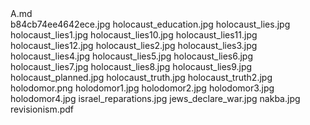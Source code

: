     
<div className="w-full md:max-w-[80rem] float-right italic">
	<MD_A_md />
	A.md
</div>
<PopImage className="sm:float-right clear-right m-auto sm:m-1 sm:ml-4" src={JPG_b84cb74ee4642ece_jpg} alt="b84cb74ee4642ece.jpg">
	b84cb74ee4642ece.jpg
</PopImage>
<PopImage className="sm:float-left clear-left m-auto sm:m-1 sm:mr-4" src={JPG_holocaust_education_jpg} alt="holocaust_education.jpg">
	holocaust_education.jpg
</PopImage>
<PopImage className="sm:float-right clear-right m-auto sm:m-1 sm:ml-4" src={JPG_holocaust_lies_jpg} alt="holocaust_lies.jpg">
	holocaust_lies.jpg
</PopImage>
<PopImage className="sm:float-left clear-left m-auto sm:m-1 sm:mr-4" src={JPG_holocaust_lies1_jpg} alt="holocaust_lies1.jpg">
	holocaust_lies1.jpg
</PopImage>
<PopImage className="sm:float-right clear-right m-auto sm:m-1 sm:ml-4" src={JPG_holocaust_lies10_jpg} alt="holocaust_lies10.jpg">
	holocaust_lies10.jpg
</PopImage>
<PopImage className="sm:float-left clear-left m-auto sm:m-1 sm:mr-4" src={JPG_holocaust_lies11_jpg} alt="holocaust_lies11.jpg">
	holocaust_lies11.jpg
</PopImage>
<PopImage className="sm:float-right clear-right m-auto sm:m-1 sm:ml-4" src={JPG_holocaust_lies12_jpg} alt="holocaust_lies12.jpg">
	holocaust_lies12.jpg
</PopImage>
<PopImage className="sm:float-left clear-left m-auto sm:m-1 sm:mr-4" src={JPG_holocaust_lies2_jpg} alt="holocaust_lies2.jpg">
	holocaust_lies2.jpg
</PopImage>
<PopImage className="sm:float-right clear-right m-auto sm:m-1 sm:ml-4" src={JPG_holocaust_lies3_jpg} alt="holocaust_lies3.jpg">
	holocaust_lies3.jpg
</PopImage>
<PopImage className="sm:float-left clear-left m-auto sm:m-1 sm:mr-4" src={JPG_holocaust_lies4_jpg} alt="holocaust_lies4.jpg">
	holocaust_lies4.jpg
</PopImage>
<PopImage className="sm:float-right clear-right m-auto sm:m-1 sm:ml-4" src={JPG_holocaust_lies5_jpg} alt="holocaust_lies5.jpg">
	holocaust_lies5.jpg
</PopImage>
<PopImage className="sm:float-left clear-left m-auto sm:m-1 sm:mr-4" src={JPG_holocaust_lies6_jpg} alt="holocaust_lies6.jpg">
	holocaust_lies6.jpg
</PopImage>
<PopImage className="sm:float-right clear-right m-auto sm:m-1 sm:ml-4" src={JPG_holocaust_lies7_jpg} alt="holocaust_lies7.jpg">
	holocaust_lies7.jpg
</PopImage>
<PopImage className="sm:float-left clear-left m-auto sm:m-1 sm:mr-4" src={JPG_holocaust_lies8_jpg} alt="holocaust_lies8.jpg">
	holocaust_lies8.jpg
</PopImage>
<PopImage className="sm:float-right clear-right m-auto sm:m-1 sm:ml-4" src={JPG_holocaust_lies9_jpg} alt="holocaust_lies9.jpg">
	holocaust_lies9.jpg
</PopImage>
<PopImage className="sm:float-left clear-left m-auto sm:m-1 sm:mr-4" src={JPG_holocaust_planned_jpg} alt="holocaust_planned.jpg">
	holocaust_planned.jpg
</PopImage>
<PopImage className="sm:float-right clear-right m-auto sm:m-1 sm:ml-4" src={JPG_holocaust_truth_jpg} alt="holocaust_truth.jpg">
	holocaust_truth.jpg
</PopImage>
<PopImage className="sm:float-left clear-left m-auto sm:m-1 sm:mr-4" src={JPG_holocaust_truth2_jpg} alt="holocaust_truth2.jpg">
	holocaust_truth2.jpg
</PopImage>
<PopImage className="sm:float-right clear-right m-auto sm:m-1 sm:ml-4" src={PNG_holodomor_png} alt="holodomor.png">
	holodomor.png
</PopImage>
<PopImage className="sm:float-left clear-left m-auto sm:m-1 sm:mr-4" src={JPG_holodomor1_jpg} alt="holodomor1.jpg">
	holodomor1.jpg
</PopImage>
<PopImage className="sm:float-right clear-right m-auto sm:m-1 sm:ml-4" src={JPG_holodomor2_jpg} alt="holodomor2.jpg">
	holodomor2.jpg
</PopImage>
<PopImage className="sm:float-left clear-left m-auto sm:m-1 sm:mr-4" src={JPG_holodomor3_jpg} alt="holodomor3.jpg">
	holodomor3.jpg
</PopImage>
<PopImage className="sm:float-right clear-right m-auto sm:m-1 sm:ml-4" src={JPG_holodomor4_jpg} alt="holodomor4.jpg">
	holodomor4.jpg
</PopImage>
<PopImage className="sm:float-left clear-left m-auto sm:m-1 sm:mr-4" src={JPG_israel_reparations_jpg} alt="israel_reparations.jpg">
	israel_reparations.jpg
</PopImage>
<PopImage className="sm:float-right clear-right m-auto sm:m-1 sm:ml-4" src={JPG_jews_declare_war_jpg} alt="jews_declare_war.jpg">
	jews_declare_war.jpg
</PopImage>
<PopImage className="sm:float-left clear-left m-auto sm:m-1 sm:mr-4" src={JPG_nakba_jpg} alt="nakba.jpg">
	nakba.jpg
</PopImage>
<EmbedFile src={PDF_revisionism_pdf} className="w-full md:w-[24rem] md:h-[36rem] float-right sm:m-1 sm:ml-4">
	revisionism.pdf
</EmbedFile>
